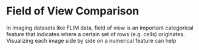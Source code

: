 # Field of View Comparison

In imaging datasets like FLIM data, field of view is an important categorical feature that indicates where a certain set of rows (e.g. cells) originates. Visualizing each image side by side on a numerical feature can help 